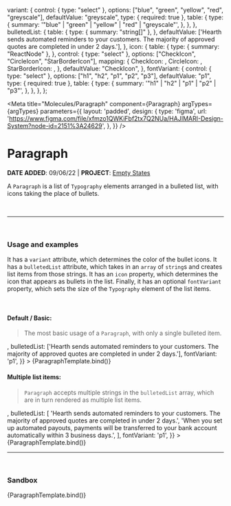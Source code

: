

  variant: {
    control: { type: "select" },
    options: ["blue", "green", "yellow", "red", "greyscale"],
    defaultValue: "greyscale",
    type: { required: true },
    table: {
      type: {
        summary: '"blue" | "green" | "yellow" | "red" | "greyscale"',
      },
    },
  },
  bulletedList: {
    table: {
      type: { summary: "string[]" },
    },
    defaultValue: ['Hearth sends automated reminders to your customers. The majority of approved quotes are completed in under 2 days.'],
  },
  icon: {
    table: {
      type: { summary: "ReactNode" },
    },
    control: { type: "select" },
    options: ["CheckIcon", "CircleIcon", "StarBorderIcon"],
    mapping: {
      CheckIcon: <CheckIcon />,
      CircleIcon: <CircleIcon />,
      StarBorderIcon: <StarBorderIcon />,
    },
    defaultValue: "CheckIcon",
  },
  fontVariant: {
    control: { type: "select" },
    options: ["h1", "h2", "p1", "p2", "p3"],
    defaultValue: "p1",
    type: { required: true },
    table: {
      type: {
        summary: '"h1" | "h2" | "p1" | "p2" | "p3"',
      },
    },
  },
};

<Meta
  title="Molecules/Paragraph"
  component={Paragraph}
  argTypes={argTypes}
  parameters={{
    layout: 'padded',
    design: {
      type: 'figma',
      url: 'https://www.figma.com/file/xfmzo1QWKiFbf2tx7Q2NUa/HAJIMARI-Design-System?node-id=2151%3A24629',
    },
  }}
/>


# Paragraph

**DATE ADDED**: 09/06/22 | **PROJECT**: [Empty States](https://www.notion.so/gethearth/Empty-State-f48a52f1804547ba931852ebc2a18885)

A `Paragraph` is a list of `Typography` elements arranged in a bulleted list, with
icons taking the place of bullets.

<br />

---

<br />

### Usage and examples

It has a `variant` attribute, which determines the color of the bullet icons. It has a
`bulletedList` attribute, which takes in an `array` of `string`s and creates list items
from those strings. It has an `icon` property, which determines the icon that appears
as bullets in the list. Finally, it has an optional `fontVariant` property, which sets
the size of the `Typography` element of the list items.

<br />

#### Default / Basic:

> The most basic usage of a `Paragraph`, with only a single bulleted item.

<Canvas>
  <Story
    name="Basic"
    component={Paragraph}
    args={{
      variant: 'greyscale',
      icon: <CheckIcon />,
      bulletedList: ['Hearth sends automated reminders to your customers. The majority of approved quotes are completed in under 2 days.'],
      fontVariant: 'p1',
    }}
  >
    {ParagraphTemplate.bind()}
  </Story>
</Canvas>

#### Multiple list items:

> `Paragraph` accepts multiple strings in the `bulletedList` array,
which are in turn rendered as multiple list items.

<Canvas>
  <Story
    name="Multiple List Items"
    component={Paragraph}
    args={{
      variant: 'greyscale',
      icon: <CheckIcon />,
      bulletedList: [
        'Hearth sends automated reminders to your customers. The majority of approved quotes are completed in under 2 days.',
        'When you set up automated payouts, payments will be transferred to your bank account automatically within 3 business days.',
      ],
      fontVariant: 'p1',
    }}
  >
    {ParagraphTemplate.bind()}
  </Story>
</Canvas>

---

<br />

### Sandbox

<Canvas>
  <Story
    name="Sandbox"
    height="100px"
  >
  {ParagraphTemplate.bind()}
  </Story>
</Canvas>

<ArgsTable of={Paragraph} story="Sandbox" />
